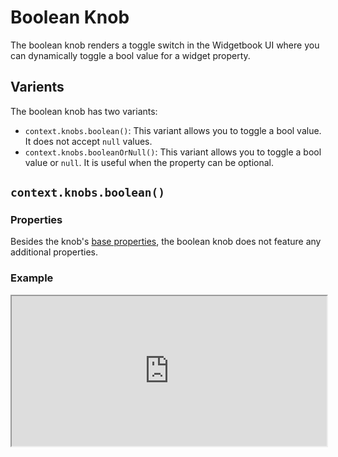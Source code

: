 # Boolean Knob

The boolean knob renders a toggle switch in the Widgetbook UI where you can dynamically toggle a bool value for a widget property. 

## Varients

The boolean knob has two variants:
- `context.knobs.boolean()`: This variant allows you to toggle a bool value. It does not accept `null` values.
- `context.knobs.booleanOrNull()`: This variant allows you to toggle a bool value or `null`. It is useful when the property can be optional.

## `context.knobs.boolean()`
### Properties

Besides the knob's [base properties](/knobs/overview#properties), the boolean knob does not feature any additional properties.

### Example

<iframe 
  src="https://preview.widgetbook.io/#/?path=knobpreview/bool-knob&panels=knobs" 
  width="100%"
  height="240px"
/>

### Usage

To use a boolean knob, call the `context.knobs.boolean()` method.

```dart title="Example: Boolean Knob"
import 'package:flutter/material.dart';
import 'package:widgetbook/widgetbook.dart';
import 'package:widgetbook_annotation/widgetbook_annotation.dart';

@UseCase(type: Checkbox, name: 'Duo state')
Widget buildCheckboxUseCase(BuildContext context) {
  return Checkbox(
    value: context.knobs.boolean(label: 'value'), // [!code highlight]
    onChanged: (value) {},
  );
}
```

## `context.knobs.booleanOrNull()` 

### Properties

Besides the knob's [base properties](/knobs/overview#properties), the nullable boolean knob does not feature any additional properties.

### Example

<iframe 
  src="https://preview.widgetbook.io/#/?path=knobpreview/bool-nullable-knob&panels=knobs" 
  width="100%"
  height="240px"
/>

### Usage

To use the nullable boolean knob, call the `context.knobs.booleanOrNull()` method.

```dart title="Example: Nullable Boolean Knob"
import 'package:flutter/material.dart';
import 'package:widgetbook/widgetbook.dart';
import 'package:widgetbook_annotation/widgetbook_annotation.dart';

@UseCase(type: Checkbox, name: 'Tristate')
Widget buildCheckboxUseCase(BuildContext context) {
  return Checkbox(
    value: context.knobs.booleanOrNull(label: 'value'), // [!code highlight]
    tristate: true,
    onChanged: (value) {},
  );
}
```

## Multi-snapshot Support

Multi-snapshot support allows you to generate multiple screenshots of a single use case with varying values using [KnobsConfigs](/cloud/reviews/multi-snapshot#multi-snapshot-for-knobs) and [AddonsConfigs](/cloud/reviews/multi-snapshot#multi-snapshot-for-addons).

### Regular Boolean Knob

```dart title="Example: BooleanKnobConfig"
import 'package:flutter/material.dart';
import 'package:widgetbook/widgetbook.dart';
import 'package:widgetbook_annotation/widgetbook_annotation.dart';

@UseCase(
  type: Checkbox,
  name: 'Duo state',
  cloudKnobsConfigs: { // [!code highlight]
    'Checked': [BooleanKnobConfig('value', true)], // [!code highlight]
    'Unchecked': [BooleanKnobConfig('value', false)], // [!code highlight]
  }, // [!code highlight]
)
Widget buildCheckboxUseCase(BuildContext context) {
  return Checkbox(
    value: context.knobs.boolean(label: 'value'),
    onChanged: (value) {},
  );
}
```

### Nullable Bool Knob

```dart title="Example: NullKnobConfig"
import 'package:flutter/material.dart';
import 'package:widgetbook/widgetbook.dart';
import 'package:widgetbook_annotation/widgetbook_annotation.dart';

@UseCase(
  type: Checkbox,
  name: 'Tristate',
  cloudKnobsConfigs: { // [!code highlight]
    'Mixed': [NullKnobConfig('value')], // [!code highlight]
    'Checked': [BooleanKnobConfig('value', true)], // [!code highlight]
    'Unchecked': [BooleanKnobConfig('value', false)], // [!code highlight]
  }, // [!code highlight]
)
Widget buildCheckboxUseCase(BuildContext context) {
  return Checkbox(
    value: context.knobs.booleanOrNull(label: 'value'),
    onChanged: (value) {},
  );
}
```
